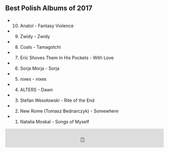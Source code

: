 ## Best Polish Albums of 2017

- 10. Anatol - Fantasy Violence
- 9. Zwidy - Zwidy
- 8. Coals - Tamagotchi
- 7. Eric Shoves Them In His Pockets - With Love
- 6. Sorja Morja - Sorja
- 5. nixes - nixes
- 4. ALTERS - Dawn
- 3. Stefan Wesołowski - Rite of the End
- 2. New Rome (Tomasz Bednarczyk) - Somewhere
- 1. Natalia Moskal - Songs of Myself

<iframe width="100%" height="60" src="https://player-widget.mixcloud.com/widget/iframe/?hide_cover=1&mini=1&light=1&feed=%2Fkrzysztof-ciach%2Fpolonez-16-sty-2018r-najlepsze-albumy-2017-radio-luz-916fm%2F" frameborder="0" ></iframe>
